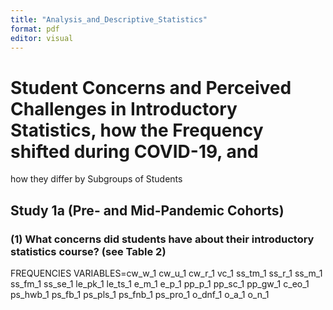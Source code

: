 ```yaml
---
title: "Analysis_and_Descriptive_Statistics"
format: pdf
editor: visual
---
```


# Student Concerns and Perceived Challenges in Introductory Statistics, how the Frequency shifted during COVID-19, and

how they differ by Subgroups of Students

## Study 1a (Pre- and Mid-Pandemic Cohorts)

### (1) What concerns did students have about their introductory statistics course? (see Table 2)

FREQUENCIES VARIABLES=cw_w\_1 cw_u\_1 cw_r\_1 vc_1 ss_tm_1 ss_r\_1 ss_m\_1 ss_fm_1 ss_se_1 le_pk_1 le_ts_1 e_m\_1 e_p\_1 pp_p\_1 pp_sc_1 pp_gw_1 c_eo_1 ps_hwb_1 ps_fb_1 ps_pls_1 ps_fnb_1 ps_pro_1 o_dnf_1 o_a\_1 o_n\_1
